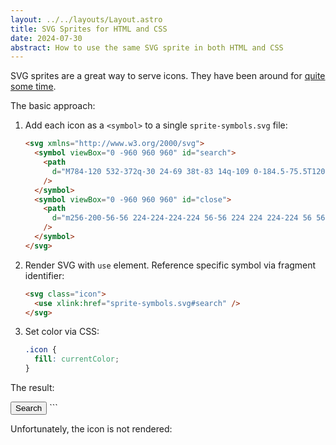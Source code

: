 ```yaml
---
layout: ../../layouts/Layout.astro
title: SVG Sprites for HTML and CSS
date: 2024-07-30
abstract: How to use the same SVG sprite in both HTML and CSS
---
```



SVG sprites are a great way to serve icons. They have been around for [quite some time](https://css-tricks.com/svg-sprites-use-better-icon-fonts/).

The basic approach:

1. Add each icon as a `<symbol>` to a single `sprite-symbols.svg` file:
   ```html
   <svg xmlns="http://www.w3.org/2000/svg">
     <symbol viewBox="0 -960 960 960" id="search">
       <path
         d="M784-120 532-372q-30 24-69 38t-83 14q-109 0-184.5-75.5T120-580q0-109 75.5-184.5T380-840q109 0 184.5 75.5T640-580q0 44-14 83t-38 69l252 252-56 56ZM380-400q75 0 127.5-52.5T560-580q0-75-52.5-127.5T380-760q-75 0-127.5 52.5T200-580q0 75 52.5 127.5T380-400Z"
       />
     </symbol>
     <symbol viewBox="0 -960 960 960" id="close">
       <path
         d="m256-200-56-56 224-224-224-224 56-56 224 224 224-224 56 56-224 224 224 224-56 56-224-224-224 224Z"
       />
     </symbol>
   </svg>
   ```
2. Render SVG with `use` element. Reference specific symbol via fragment identifier:
   ```html
   <svg class="icon">
     <use xlink:href="sprite-symbols.svg#search" />
   </svg>
   ```
3. Set color via CSS:
   ```css
   .icon {
     fill: currentColor;
   }
   ```

The result:

<style set:html={`
.icon-button {
  appearance: none;
  color: black;
  background: white;
  border: 1px solid;
  border-radius: 5px;
	display: inline-flex;
	align-items: center;
}
.icon-button svg {
	fill: currentColor;
	width: 2rem;
	aspect-ratio: 1;
}
.icon-button:hover,
.icon-button:focus {
	color: red;
}`} />

<button type="button" class="icon-button">
  <svg>
    <use xlink:href={`${symbols.src}#search`} />
  </svg>
  <span>Search</span>
</button>
<button type="button" class="icon-button">
  <svg>
    <use xlink:href={`${symbols.src}#close`} />
  </svg>
  <span>Close</span>
</button>

## How to reference the sprite in CSS?

What if we are unable to control the HTML and want to render the icon via CSS instead?

Let's add a background image:

```html
<style>
.var-background::before {
	background-image: url(sprite-symbols.svg#search);
	/* ... */
}
</style>

<button type="button" class="icon-button var-background">
  Search
</button>
```

Unfortunately, the icon is not rendered:

<style
  set:html={`
.var-background::before {
	background-image: url(${symbols.src}#search);
	content: "";
	width: 2rem;
	aspect-ratio: 1;
}`}
/>

<button type="button" class="icon-button var-background">
  <span>Search</span>
</button>

For this to work, we need to expose a [`<view>`](https://css-tricks.com/svg-fragment-identifiers-work/) element in the sprite. Fortunately, it can be combined with our existing `<symbol>` via a `<use>` intermediate:

```html
<svg
  xmlns="http://www.w3.org/2000/svg"
  xmlns:xlink="http://www.w3.org/1999/xlink"
>
  <symbol viewBox="0 -960 960 960" id="search">
    <path
      d="M784-120 532-372q-30 24-69 38t-83 14q-109 0-184.5-75.5T120-580q0-109 75.5-184.5T380-840q109 0 184.5 75.5T640-580q0 44-14 83t-38 69l252 252-56 56ZM380-400q75 0 127.5-52.5T560-580q0-75-52.5-127.5T380-760q-75 0-127.5 52.5T200-580q0 75 52.5 127.5T380-400Z"
    />
  </symbol>
  <use xlink:href="#search" width="960" height="960" x="0" y="0"></use>
  <view id="search-view" viewBox="0 0 960 960" />

  <symbol viewBox="0 -960 960 960" id="close">
    <path
      d="m256-200-56-56 224-224-224-224 56-56 224 224 224-224 56 56-224 224 224 224-56 56-224-224-224 224Z"
    />
  </symbol>
  <use xlink:href="#close" width="960" height="960" x="0" y="960"></use>
  <view id="close-view" viewBox="0 960 960 960" />
</svg>
```

Now we can use the fragment identifier of the new `<view id="search-view" />` element:

```css
.var-view::before {
	background-image: url(sprite-hybrid.svg#search-view);
	/* ... */
}
```

The updated result:

<style
  set:html={`
.var-view::before {
	background-image: url(${hybrid.src}#search-view);
}
`}
/>

<button type="button" class="icon-button var-background var-view">
  <span>Search</span>
</button>

## How to change color on hover/active?

`mask-image` to the rescue. Instead of using `background-image`, we set a background color and use the icon as a mask:

```css
.var-mask::before {
	background: currentColor;
	mask-image: url(sprite-hybrid.svg#search-view);
	/** ... */
}
```

The final result:

<style
  set:html={`
.var-mask::before {
	background: currentColor;
	mask-image: url(${hybrid.src}#search-view);
}
`}
/>

<button type="button" class="icon-button var-background var-view var-mask">
  <span>Search</span>
</button>

## How to automate this?

I'm currently using the highly recommended [svg-sprite](https://github.com/svg-sprite/svg-sprite) library to generate SVG sprites from a folder of icons. At the time of writing this article, it does not yet provide a [hybrid mode](https://github.com/svg-sprite/svg-sprite/issues/678). However, since its [compile method](https://github.com/svg-sprite/svg-sprite/blob/main/docs/api.md) returns both the generated SVG and all shapes, we can use the `symbol` [output mode](https://github.com/svg-sprite/svg-sprite/blob/main/docs/configuration.md#output-modes) and manually extend the generated SVG with a `<use ... /><view ... />` for each symbol by [looping through the shapes](https://github.com/svg-sprite/svg-sprite/issues/678#issuecomment-2257095890).

